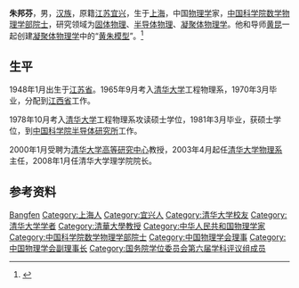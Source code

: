 '''朱邦芬'''{{BD|1948年||||Zhu朱}}，男，[[汉族|汉族]]，原籍[[江苏|江苏]][[宜兴|宜兴]]，生于[[上海|上海]]，中国[[物理学|物理学]]家，[[中国科学院数学物理学部|中国科学院数学物理学部]][[中国科学院院士|院士]]，研究领域为[[固体物理|固体物理]]、[[半导体物理|半导体物理]]、[[凝聚体物理学|凝聚体物理学]]。他和导师[[黄昆|黄昆]]一起创建[[凝聚体物理学|凝聚体物理学]]中的“[[黄朱模型|黄朱模型]]”。<ref>{{Cite web|title=朱邦芬|url=https://www.phys.tsinghua.edu.cn/info/1101/4243.htm|access-date=2021-06-23|work=清华大学物理系|archive-date=2021-06-24|archive-url=https://web.archive.org/web/20210624205115/https://www.phys.tsinghua.edu.cn/info/1101/4243.htm|dead-url=no}}</ref>

== 生平 ==
1948年1月出生于[[江苏省|江苏省]]。1965年9月考入[[清华大学|清华大学]]工程物理系，1970年3月毕业，分配到[[江西省|江西省]]工作。

1978年10月考入[[清华大学|清华大学]]工程物理系攻读硕士学位，1981年3月毕业，获硕士学位，到[[中国科学院半导体研究所|中国科学院半导体研究所]]工作。

2000年1月受聘为[[清华大学高等研究中心|清华大学高等研究中心]]教授，2003年4月起任[[清华大学物理系|清华大学物理系]]主任，2008年1月任清华大学理学院院长。

== 参考资料 ==
{{reflist}}

{{中国科学院数学物理学部院士}}
{{国务院学位委员会第六届学科评议组/物理学、天文学}}
{{Navboxes 
| title  = 朱邦芬在[[中国物理学会|中国物理学会]]的职务
| list1  =
{{中国物理学会第九届理事会}}
{{中国物理学会第十届理事会}}
{{中国物理学会第十一届理事会}}
}}

{{Authority control}}
{{DEFAULTSORT:Zhu朱}}
[[Category:朱姓|Bangfen]]
[[Category:上海人|Category:上海人]]
[[Category:宜兴人|Category:宜兴人]]
[[Category:清华大学校友|Category:清华大学校友]]
[[Category:清华大学学者|Category:清华大学学者]]
[[Category:清華大學教授|Category:清華大學教授]]
[[Category:中华人民共和国物理学家|Category:中华人民共和国物理学家]]
[[Category:中国科学院数学物理学部院士|Category:中国科学院数学物理学部院士]]
[[Category:中国物理学会理事|Category:中国物理学会理事]]
[[Category:中国物理学会副理事长|Category:中国物理学会副理事长]]
[[Category:国务院学位委员会第六届学科评议组成员|Category:国务院学位委员会第六届学科评议组成员]]

{{中国学者小作品}}